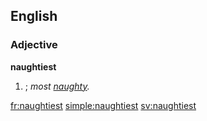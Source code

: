 ==English==

===Adjective===
'''naughtiest'''

# {{en-superlative of|naughty}}; ''most [[naughty]].''

[[fr:naughtiest]]
[[simple:naughtiest]]
[[sv:naughtiest]]